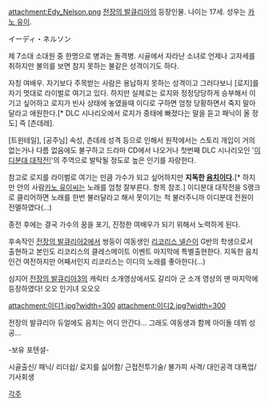 attachment:Edy_Nelson.png
[[전장의 발큐리아]]의 등장인물. 나이는 17세. 성우는 [[카노 유이]].

イーディ・ネルソン

제 7소대 소대원 중 한명으로 병과는 돌격병. 시골에서 자라난 소녀로 언제나 고자세를 취하지만 불의를 보면 참지 못하는 불같은 성격이기도 하다.

자칭 여배우. 자기보다 주목받는 사람은 용납하지 못하는 성격이고 그러다보니 [로지]를 자기 멋대로 라이벌로 여기고 있다. 하지만 실제로는 로지와 정정당당하게 승부해서 이기고 싶어하고 로지가 빈사 상태에 놓였을때 이디로 구하면 엄청 당황하면서 죽지 말아달라고 애원한다.[* DLC 시나리오에서 로지가 중태에 빠졌다는 말을 듣고 패닉이 올 정도] 즉 [츤데레]. 

[트윈테일], [공주님] 속성, 츤데레 성격 등으로 인해서 원작에서는 스토리 개입이 거의 없는거나 다름 없음에도 불구하고 드라마 CD에서 나오거나 첫번째 DLC 시나리오인 '[http://ruliweb5.nate.com/ruliboard/read.htm?main=ps&table=img_screen_con&left=g&find=id&ftext=realsinji&db=2&num=91839 이디분대 대작전!]'의 주역으로 발탁될 정도로 높은 인기를 자랑한다.

참고로 로지를 라이벌로 여기는 만큼 가수가 되고 싶어하지만 '''지독한 [[음치]]이다.'''[* 하지만 안의 사람[[카노 유이]]씨는 노래를 엄청 잘부른다. 항목 참조.] 이디분대 대작전을 S랭크로 클리어하면 노래를 한번 불러달라고 해서 못이기는 척 불러주니까 이디분대 전원이 전멸하였다(...)

종전 후에는 결국 가수의 꿈을 포기, 진정한 여배우가 되기 위해서 노력하게 된다.

후속작인 [[전장의 발큐리아2]]에서 쌍둥이 여동생인 [[리코리스 넬슨]]이 G반의 학생으로서 출현하고 본인도 리코리스의 클레스메이트 이벤트 마지막에 특별출현한다. 지독한 음치인건 여전하지만 어째서인지 리코리스는 이디의 노래를 좋아한다(...)

심지어 [[전장의 발큐리아3]]의 캐릭터 소개영상에서도 갈리아 군 소개 영상의 맨 마지막에 등장하였다! 오오 인기녀 오오오

attachment:이디1.jpg?width=300 attachment:이디2.jpg?width=300 

전장의 발큐리아 듀얼에도 음치는 어디 안간다... 그래도 여동생과 함께 아이돌 데뷔 성공...

-보유 포텐셜-

시골출신/ 패닉/ 리더쉽/ 로지를 싫어함/ 근접전투기술/ 불가피 사격/ 대인공격 대폭업/ 기사회생

[[각주]]
